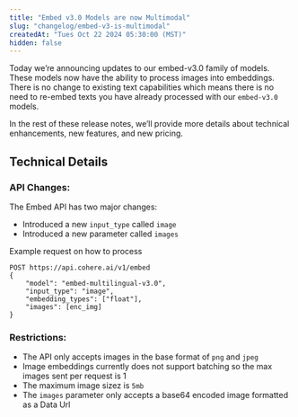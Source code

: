 ```yaml
---
title: "Embed v3.0 Models are now Multimodal"
slug: "changelog/embed-v3-is-multimodal"
createdAt: "Tues Oct 22 2024 05:30:00 (MST)"
hidden: false
---
```


Today we’re announcing updates to our embed-v3.0 family of models. These models now have the ability to process images into embeddings. There is no change to existing text capabilities which means there is no need to re-embed texts you have already processed with our `embed-v3.0` models.

In the rest of these release notes, we’ll provide more details about technical enhancements, new features, and new pricing.

## Technical Details
### API Changes:
The Embed API has two major changes: 
- Introduced a new `input_type` called `image`
- Introduced a new parameter called `images`

Example request on how to process 

```Text cURL
POST https://api.cohere.ai/v1/embed
{
    "model": "embed-multilingual-v3.0",
    "input_type": "image",
    "embedding_types": ["float"],
    "images": [enc_img]
}
```
### Restrictions: 
- The API only accepts images in the base format of `png` and `jpeg`
- Image embeddings currently does not support batching so the max images sent per request is 1
- The maximum image sizez is `5mb`
- The `images` parameter only accepts a base64 encoded image formatted as a Data Url


